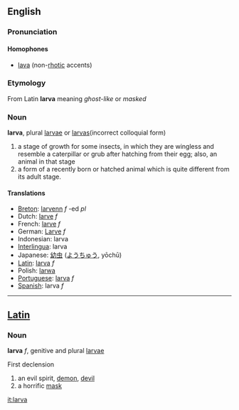 ==English==
=== Pronunciation ===
====Homophones====
*[[lava]] (non-[[rhotic]] accents)

=== Etymology ===
From Latin '''larva''' meaning ''ghost-like'' or ''masked'' 

=== Noun ===

'''larva''', plural [[larvae]] or [[larvas]](incorrect colloquial form)

# a stage of growth for some insects, in which they are wingless and resemble a caterpillar or grub after hatching from their egg; also, an animal in that stage
# a form of a recently born or hatched animal which is quite different from its adult stage. 

==== Translations ====
*[[Breton]]: [[larvenn]] ''f'' -ed ''pl''
*Dutch: [[larve]] ''f''
*French: [[larve]] ''f''
*German: [[Larve]] ''f''
*Indonesian: larva
*[[Interlingua]]: larva
*Japanese: [[幼虫]] ([[ようちゅう]], yōchū)
*[[Latin]]:  [[larva]] ''f''
*Polish: [[larwa]]
*[[Portuguese]]: [[larva]] ''f''
*[[Spanish]]: larva ''f''
----

==[[Latin]]==
===Noun===
'''larva''' ''f'', genitive and plural [[larvae]]

First declension

#an evil spirit, [[demon]], [[devil]]
#a horrific [[mask]]

[[it:larva]]